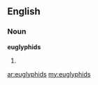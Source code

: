 ==English==

===Noun===
'''euglyphids'''

# {{plural of|euglyphid}}

[[ar:euglyphids]]
[[my:euglyphids]]